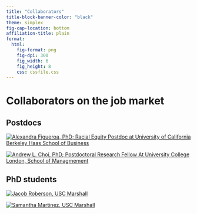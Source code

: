 ```yaml
---
title: "Collaborators"
title-block-banner-color: "black"
theme: simplex
fig-cap-location: bottom
affiliation-title: plain
format: 
  html:
    fig-format: png
    fig-dpi: 300
    fig_width: 6
    fig_height: 8
    css: cssfile.css
---
```


# Collaborators on the job market

## Postdocs
::: {layout-ncol=2 max-width=300px .tabset-dropdown}
[![Alexandra Figueroa, PhD; Racial Equity Postdoc at University of California Berkeley Haas School of Business](docs/img/Collaborators/AlexandraFigueroa.jpg)](https://alexandrafigueroa.com/)

[![Andrew L. Choi, PhD; Postdoctoral Research Fellow At University College London, School of Managmement](docs/img/Collaborators/AndrewChoi.jpg)](https://www.andrewlchoi.com/)
:::

## PhD students
::: {layout-ncol=2 max-width=300px .tabset-dropdown}
[![Jacob Roberson, USC Marshall](docs/img/Collaborators/JacobRoberson.png)](https://www.jwroberson.com/)

[![Samantha Martinez, USC Marshall](docs/img/Collaborators/SamanthaMartinez.png)](https://www.marshall.usc.edu/personnel/samantha-martinez)
:::



